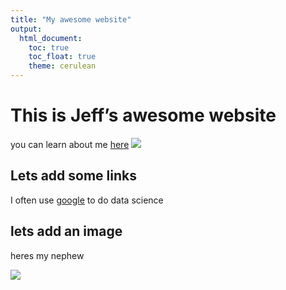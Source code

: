 ```yaml
---
title: "My awesome website"
output: 
  html_document:
    toc: true
    toc_float: true
    theme: cerulean
---
```


# This is Jeff's awesome website
you can learn about me [here](about.rmd)
![](https://media.giphy.com/media/drXGoW1iudhKw/giphy.gif)

## Lets add some links


I often use [google](google.com) to do data science 

## lets add an image

heres my nephew 

![](IMG_0029.jpg)